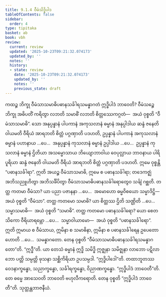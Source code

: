 ```yaml
---
title: 9.1.4 ဝီမံသိဒ္ဓိပါဒ
tableOfContents: false
sidebar:
  order: 4
type: tipitaka
basket: ab
book: vbh
review:
  current: review
  updated: '2025-10-23T09:21:32.074173'
  updated_by: ''
  notes: ''
  history:
  - state: review
    date: '2025-10-23T09:21:32.074173'
    updated_by: ''
    notes: ''
    previous_state: draft
---
```



<ReviewStatus review={frontmatter.review} showDetails={true} />

<HypothesisAnnotation frontmatter={frontmatter} />

<DynamicBreadcrumb />

<Division number="441" book="vbh" e="ch" v="30" p="228">

<Paragraph number="1482" book="vbh">
ကထဉ္စ ဘိက္ခု ဝီမံသာသမာဓိပဓာနသင်္ခါရသမန္နာဂတံ ဣဒ္ဓိပါဒံ ဘာဝေတိ? ဝီမံသဉ္စေ ဘိက္ခု အဓိပတိံ ကရိတွာ လဘတိ သမာဓိံ လဘတိ စိတ္တဿေကဂ္ဂတံ—  အယံ ဝုစ္စတိ “ဝီမံသာသမာဓိ”. သော အနုပ္ပန္နာနံ ပါပကာနံ အကုသလာနံ ဓမ္မာနံ အနုပ္ပါဒါယ ဆန္ဒံ ဇနေတိ ဝါယမတိ ဝီရိယံ အာရဘတိ စိတ္တံ ပဂ္ဂဏှာတိ ပဒဟတိ, ဥပ္ပန္နာနံ ပါပကာနံ အကုသလာနံ ဓမ္မာနံ ပဟာနာယ …ပေ…  အနုပ္ပန္နာနံ ကုသလာနံ ဓမ္မာနံ ဥပ္ပါဒါယ …ပေ…  ဥပ္ပန္နာနံ ကုသလာနံ ဓမ္မာနံ ဌိတိယာ အသမ္မောသာယ ဘိယျောဘာဝါယ ဝေပုလ္လာယ ဘာဝနာယ ပါရိပူရိယာ ဆန္ဒံ ဇနေတိ ဝါယမတိ ဝီရိယံ အာရဘတိ စိတ္တံ ပဂ္ဂဏှာတိ ပဒဟတိ. ဣမေ ဝုစ္စန္တိ “ပဓာနသင်္ခါရာ”. ဣတိ အယဉ္စ ဝီမံသာသမာဓိ, ဣမေ စ ပဓာနသင်္ခါရာ; တဒေကဇ္ဈံ အဘိသညူဟိတွာ အဘိသင်္ခိပိတွာ ဝီမံသာသမာဓိပဓာနသင်္ခါရောတွေဝ သင်္ချံ ဂစ္ဆတိ.
</Paragraph>

</Division>
<Division number="442" book="vbh" e="ch" v="30" p="228">

<Paragraph number="1483" book="vbh">
တတ္ထ ကတမာ ဝီမံသာ? ယာ ပညာ ပဇာနနာ …ပေ…  အမောဟော ဓမ္မဝိစယော သမ္မာဒိဋ္ဌိ—  အယံ ဝုစ္စတိ “ဝီမံသာ”.
</Paragraph>

<Paragraph number="1484" book="vbh">
တတ္ထ ကတမော သမာဓိ? ယာ စိတ္တဿ ဌိတိ သဏ္ဌိတိ …ပေ…  သမ္မာသမာဓိ—  အယံ ဝုစ္စတိ “သမာဓိ”.
</Paragraph>

<Paragraph number="1485" book="vbh">
တတ္ထ ကတမော ပဓာနသင်္ခါရော? ယော စေတသိကော ဝီရိယာရမ္ဘော …ပေ…  သမ္မာဝါယာမော—  အယံ ဝုစ္စတိ “ပဓာနသင်္ခါရော”. ဣတိ ဣမာယ စ ဝီမံသာယ, ဣမိနာ စ သမာဓိနာ, ဣမိနာ စ ပဓာနသင်္ခါရေန ဥပေတော ဟောတိ …ပေ…  သမန္နာဂတော. တေန ဝုစ္စတိ “ဝီမံသာသမာဓိပဓာနသင်္ခါရသမန္နာဂတော”တိ.
</Paragraph>

</Division>
<Division number="443" book="vbh" e="ch" v="30" p="228">

<Paragraph number="1486" book="vbh">
“ဣဒ္ဓီ”တိ. ယာ တေသံ ဓမ္မာနံ ဣဒ္ဓိ သမိဒ္ဓိ ဣဇ္ဈနာ သမိဇ္ဈနာ လာဘော ပဋိလာဘော ပတ္တိ သမ္ပတ္တိ ဖုသနာ သစ္ဆိကိရိယာ ဥပသမ္ပဒါ.
</Paragraph>

<Paragraph number="1487" book="vbh">
“ဣဒ္ဓိပါဒေါ”တိ. တထာဘူတဿ ဝေဒနာက္ခန္ဓော, သညာက္ခန္ဓော, သင်္ခါရက္ခန္ဓော, ဝိညာဏက္ခန္ဓော.
</Paragraph>

<Paragraph number="1488" book="vbh">
“ဣဒ္ဓိပါဒံ ဘာဝေတီ”တိ. တေ ဓမ္မေ အာသေဝတိ ဘာဝေတိ ဗဟုလီကရောတိ. တေန ဝုစ္စတိ “ဣဒ္ဓိပါဒံ ဘာဝေတီ”တိ.

</Paragraph>
</Division>

<Paragraph number="1489" type="center" book="vbh">
သုတ္တန္တဘာဇနီယံ.
</Paragraph>